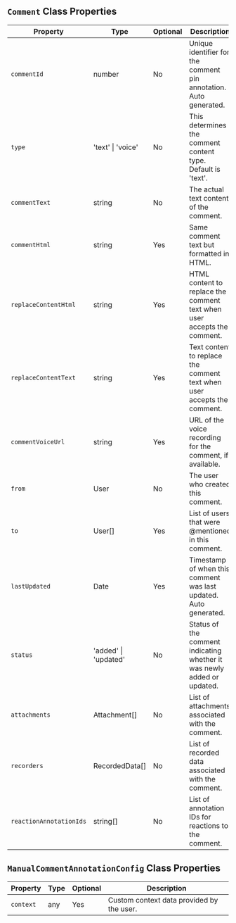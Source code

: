 


## `Comment` Class Properties


| Property                 | Type                      | Optional | Description                                                                                      |
|--------------------------|---------------------------|----------|--------------------------------------------------------------------------------------------------|
| `commentId`              | number                    | No       | Unique identifier for the comment pin annotation. Auto generated.                                |
| `type`                   | 'text' \| 'voice'         | No       | This determines the comment content type. Default is 'text'.                                     |
| `commentText`            | string                    | No       | The actual text content of the comment.                                                          |
| `commentHtml`            | string                    | Yes      | Same comment text but formatted in HTML.                                                         |
| `replaceContentHtml`     | string                    | Yes      | HTML content to replace the comment text when user accepts the comment.                          |
| `replaceContentText`     | string                    | Yes      | Text content to replace the comment text when user accepts the comment.                          |
| `commentVoiceUrl`        | string                    | Yes      | URL of the voice recording for the comment, if available.                                        |
| `from`                   | User                      | No       | The user who created this comment.                                                               |
| `to`                     | User[]                    | Yes      | List of users that were @mentioned in this comment.                                              |
| `lastUpdated`            | Date                      | Yes      | Timestamp of when this comment was last updated. Auto generated.                                 |
| `status`                 | 'added' \| 'updated'      | No       | Status of the comment indicating whether it was newly added or updated.                          |
| `attachments`            | Attachment[]              | No       | List of attachments associated with the comment.                                                 |
| `recorders`              | RecordedData[]            | No       | List of recorded data associated with the comment.                                               |
| `reactionAnnotationIds`  | string[]                  | No       | List of annotation IDs for reactions to the comment.                                             |

## `ManualCommentAnnotationConfig` Class Properties
| Property                 | Type                      | Optional | Description                                                                                      |
|--------------------------|---------------------------|----------|--------------------------------------------------------------------------------------------------|
| `context`              | any                   | Yes       | Custom context data provided by the user.                                |